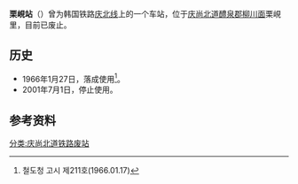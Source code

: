 {{朝鮮半島車站資訊
|公司色 = black
|文字色 = 
|站名 = 栗峴站
|圖片 = 
|pxl = 
|圖片說明 = 
|前一站 = [[开浦站|开浦]]
|前一站距離 = 3.4
|後一站距離 = 3.0
|後一站 = [[佳洞站|佳洞]]
|諺文 = 율현역
|朝鮮漢字 = 栗峴驛
|文觀部式 =Yulhyeon-yeok
|馬-賴式 =
|副站名 = 
|車站編號 = 
|停站路線數 = 
|所屬公司 = [[韩国铁道公社|韩国铁道公社]]
|所屬路線 = [[庆北线|庆北线]]
|距離 = 76.7
|起點站 = [[金泉站_(庆尚北道)|金泉]]
|所在地 =[[庆尚北道|庆尚北道]][[醴泉郡|醴泉郡]][[柳川面|柳川面]]栗峴里
|車站構造 = 地面车站
|月台配置 = 
|啟用年月日 = 1966年1月27日
|廢站年月日 = 2001年7月1日
|上下車人次 = 
|統計年度 = 
|轉車 = 
|備註 = 
|全寬備註 = 
}}

'''栗峴站'''（{{kor|諺=율현역|漢=栗峴驛|羅=Yulhyeon yeok|f=y}}）曾为韩国铁路[[庆北线|庆北线]]上的一个车站，位于[[庆尚北道|庆尚北道]][[醴泉郡|醴泉郡]][[柳川面|柳川面]]栗峴里，目前已废止。

== 历史 ==
*1966年1月27日，落成使用<ref>철도청 고시 제211호(1966.01.17)</ref>。
*2001年7月1日，停止使用。

== 参考资料 ==
{{reflist}}

{{庆北线}}

[[分类:庆尚北道铁路废站|分类:庆尚北道铁路废站]]